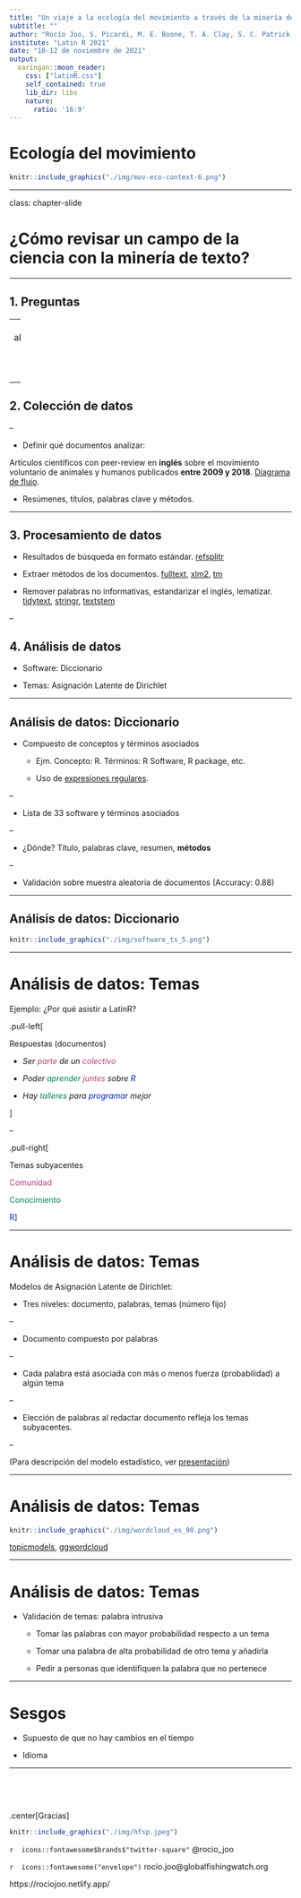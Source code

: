 ```yaml
---
title: "Un viaje a la ecología del movimiento a través de la minería de texto"
subtitle: ""
author: "Rocío Joo, S. Picardi, M. E. Boone, T. A. Clay, S. C. Patrick, V. S. Romero-Romero, M. Basille"
institute: "Latin R 2021"
date: "10-12 de noviembre de 2021"
output:
  xaringan::moon_reader:
    css: ["latinR.css"]
    self_contained: true
    lib_dir: libs
    nature:
      ratio: '16:9'
---
```


# Ecología del movimiento

```r
knitr::include_graphics("./img/mov-eco-context-6.png")
```

---

class: chapter-slide

# ¿Cómo revisar un campo de la ciencia con la minería de texto?


---

## 1. Preguntas

--
  * ¿Temas abordados?

  * ¿Software usados?
  
--

## 2. Colección de datos

--

  * Definir qué documentos analizar:
  
  Artículos científicos con peer-review en **inglés** sobre el movimiento voluntario de animales y humanos publicados **entre 2009 y 2018**. [Diagrama de flujo](https://rociojoo.github.io/mov-eco-review/data-collection-and-processing.html).
  
  * Resúmenes, títulos, palabras clave y métodos. 
  
---

## 3. Procesamiento de datos

 * Resultados de búsqueda en formato estándar. [refsplitr](https://github.com/ropensci/refsplitr)
 
 * Extraer métodos de los documentos. [fulltext](https://docs.ropensci.org/fulltext/), [xlm2](https://cran.r-project.org/web/packages/xml2/index.html), [tm](https://cran.r-project.org/web/packages/tm/)

 * Remover palabras no informativas, estandarizar el inglés, lematizar. [tidytext](https://cran.r-project.org/web/packages/tidytext/index.html), [stringr](https://cran.r-project.org/web/packages/stringr/index.html), [textstem](https://cran.r-project.org/web/packages/textstem/index.html)


--


## 4. Análisis de datos

  * Software: Diccionario
  
  * Temas: Asignación Latente de Dirichlet
 
---

## Análisis de datos: Diccionario

  * Compuesto de conceptos y términos asociados

    * Ejm. Concepto: R. Términos: R Software, R package, etc.
    
    * Uso de [expresiones regulares](https://github.com/rladieschile/taller-regex-2021). 

--

  * Lista de 33 software y términos asociados
  
--

  * ¿Dónde? Título, palabras clave, resumen, **métodos**

--

  * Validación sobre muestra aleatoria de documentos (Accuracy: 0.88)


---

## Análisis de datos: Diccionario

```r
knitr::include_graphics("./img/software_ts_5.png")
```

---

# Análisis de datos: Temas

Ejemplo: ¿Por qué asistir a LatinR?

.pull-left[

Respuestas (documentos)

 * *Ser <span style="color:#B14380">parte</span> de un <span style="color:#B14380">colectivo</span>*
 

 * *Poder <span style="color:#00805E">aprender</span> <span style="color:#B14380">juntes</span> sobre <span style="color:#0025B2">R</span>*
 
 * *Hay <span style="color:#00805E">talleres</span> para <span style="color:#0025B2">programar</span> mejor*
 
]

--

.pull-right[

Temas subyacentes

<span style="color:#B14380">Comunidad</span>

<span style="color:#00805E">Conocimiento</span>

<span style="color:#0025B2">R</span>]


---

# Análisis de datos: Temas

Modelos de Asignación Latente de Dirichlet:

  * Tres niveles: documento, palabras, temas (número fijo)

--

  * Documento compuesto por palabras

--

  * Cada palabra está asociada con más o menos fuerza (probabilidad) a algún tema

--

  * Elección de palabras al redactar documento refleja los temas subyacentes.

--

(Para descripción del modelo estadístico, ver [presentación](https://youtu.be/6BKhkH-ZVA0))


---

# Análisis de datos: Temas

```r
knitr::include_graphics("./img/wordcloud_es_90.png")
```

[topicmodels](https://cran.r-project.org/web/packages/topicmodels/index.html), 
[ggwordcloud](https://cran.r-project.org/web/packages/ggwordcloud/index.html)

---

# Análisis de datos: Temas

  * Validación de temas: palabra intrusiva
  
    * Tomar las palabras con mayor probabilidad respecto a un tema
    
    * Tomar una palabra de alta probabilidad de otro tema y añadirla
    
    * Pedir a personas que identifiquen la palabra que no pertenece
    

---

# Sesgos

  * Supuesto de que no hay cambios en el tiempo
  
  * Idioma
  
---

<br>

<br>

.center[Gracias]

```r
knitr::include_graphics("./img/hfsp.jpeg")
```


`r  icons::fontawesome$brands$"twitter-square"`  @rocio_joo

`r  icons::fontawesome("envelope")`  rocio.joo@globalfishingwatch.org

https://rociojoo.netlify.app/



